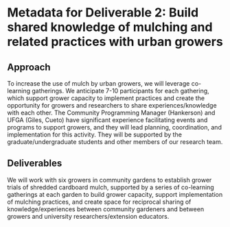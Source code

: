 # Metadata for Deliverable 2: Build shared knowledge of mulching and related practices with urban growers

## Approach

To increase the use of mulch by urban growers, we will leverage co-learning gatherings. We anticipate 7-10 participants for each gathering, which support grower capacity to implement practices and create the opportunity for growers and researchers to share experiences/knowledge with each other. The Community Programming Manager (Hankerson) and UFGA (Giles, Cueto) have significant experience facilitating events and programs to support growers, and they will lead planning, coordination, and implementation for this activity. They will be supported by the graduate/undergraduate students and other members of our research team.

## Deliverables

We will work with six growers in community gardens to establish grower trials of shredded cardboard mulch, supported by a series of co-learning gatherings at each garden to build grower capacity, support implementation of mulching practices, and create space for reciprocal sharing of knowledge/experiences between community gardeners and between growers and university researchers/extension educators.
